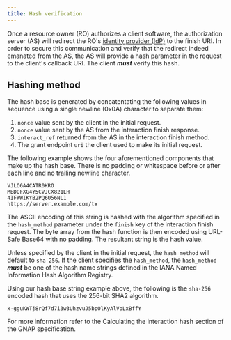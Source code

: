 ```yaml
---
title: Hash verification
---
```



Once a resource owner (RO) authorizes a client software, the authorization server (AS) will redirect the RO's [identity provider (IdP)](/introduction/idp/) to the finish URI. In order to secure this communication and verify that the redirect indeed emanated from the AS, the AS will provide a hash parameter in the request to the client's callback URI. The client **_must_** verify this hash.

## Hashing method

The hash base is generated by concatentating the following values in sequence using a single newline (0x0A) character to separate them:

1. `nonce` value sent by the client in the initial request.
2. `nonce` value sent by the AS from the interaction finish response.
3. `interact_ref` returned from the AS in the interaction finish method.
4. The grant endpoint `uri` the client used to make its initial request.

The following example shows the four aforementioned components that make up the hash base. There is no padding or whitespace before or after each line and no trailing newline character.

<CodeBlock title="Example hash base">

```http
VJLO6A4CATR0KRO
MBDOFXG4Y5CVJCX821LH
4IFWWIKYB2PQ6U56NL1
https://server.example.com/tx
```

</CodeBlock>

The ASCII encoding of this string is hashed with the algorithm specified in the `hash_method` parameter under the `finish` key of the interaction finish request. The byte array from the hash function is then encoded using URL-Safe Base64 with no padding. The resultant string is the hash value.

Unless specified by the client in the initial request, the `hash_method` will default to `sha-256`. If the client specifies the `hash_method`, the `hash_method` **_must_** be one of the hash name strings defined in the <LinkOut href='https://www.iana.org/assignments/named-information/named-information.xhtml#hash-alg'>IANA Named Information Hash Algorithm Registry</LinkOut>.

Using our hash base string example above, the following is the `sha-256` encoded hash that uses the 256-bit SHA2 algorithm.

<CodeBlock title="SHA2 256-bit hash example">

```http
x-gguKWTj8rQf7d7i3w3UhzvuJ5bpOlKyAlVpLxBffY
```

</CodeBlock>

For more information refer to the <LinkOut href='https://datatracker.ietf.org/doc/html/draft-ietf-gnap-core-protocol-20#name-calculating-the-interaction'>Calculating the interaction hash</LinkOut> section of the GNAP specification.

